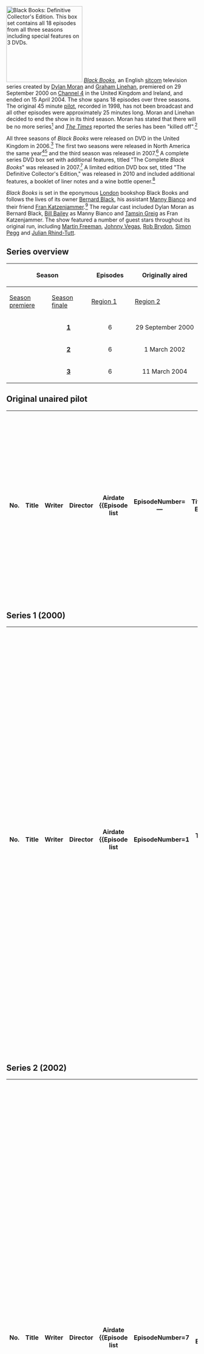 {{DISPLAYTITLE:List of ''Black Books'' episodes}}
[[File:Black Books box.jpg|200px|thumb|right|''Black Books'': Definitive Collector's Edition. This [[box set]] contains all 18 episodes from all three seasons including special features on 3 DVDs.]]
''[[Black Books]]'', an English [[sitcom]] television series created by [[Dylan Moran]] and [[Graham Linehan]], premiered on 29 September 2000 on [[Channel 4]] in the United Kingdom and Ireland, and ended on 15 April 2004. The show spans 18 episodes over three seasons. The original 45 minute [[Television pilot|pilot]], recorded in 1998, has not been broadcast and all other episodes were approximately 25 minutes long. Moran and Linehan decided to end the show in its third season. Moran has stated that there will be no more series<ref>{{cite web|url=http://www.digitalspy.ie/tv/blog/a349015/black-books-tube-talk-gold.html|title=Black Books: Tube  Talk Gold – TV Blog – Digital Spy|publisher=[[Digital Spy]]|last=Jeffery|first=Morgan|date=5 November 2011|accessdate=25 June 2012}}</ref> and ''[[The Times]]'' reported the series has been "killed off".<ref>{{cite web|url=http://www.timesonline.co.uk/article/0,,2090-1722168,00.html|title=Droll Troll Who Puts the Odd in Couple &#124; The Sunday Times|work=[[The Times]]|last=Brown|first=Allan|date=7 August 2005|accessdate=8 May 2010|archiveurl=http://www.webcitation.org/5oxcNvbH1|archivedate=13 April 2011}}</ref>

All three seasons of ''Black Books'' were released on DVD in the United Kingdom in 2006.<ref name="amz" /> The first two seasons were released in North America the same year<ref name="s1">{{cite web|url=http://www.tvshowsondvd.com/releases/Black-Books-Complete-1st-Series/5324|title=Black Books – The Complete 1st Series DVD Information|publisher=[[TVShowsonDVD.com]]|accessdate=25 June 2012}}</ref><ref name="s2">{{cite web|url=http://www.tvshowsondvd.com/releases/Black-Books-Complete-2nd-Series/6083|title=Black Books – The Complete 2nd Series DVD Information|publisher=TVShowsonDVD.com|accessdate=25 June 2012}}</ref> and the third season was released in 2007.<ref name="s3">{{cite web|url=http://www.tvshowsondvd.com/releases/Black-Books-Complete-3rd-Series/7088|title=Black Books – The Complete 3rd Series DVD Information|publisher=TVShowsonDVD.com|accessdate=25 June 2012}}</ref> A complete series DVD box set with additional features, titled "The Complete ''Black Books''" was released in 2007.<ref>{{cite web|url=http://www.tvshowsondvd.com/releases/Black-Books-Complete-Series/7087|title=Black Books – The Complete Black Books DVD Information|publisher=TVShowsonDVD.com|accessdate=25 June 2012}}</ref> A limited edition DVD box set, titled "The Definitive Collector's Edition," was released in 2010 and included additional features, a booklet of liner notes and a wine bottle opener.<ref>{{cite web|url=http://shop.abc.net.au/products/black-books-the-definitive-collectors-edition-wine-set|title=Black Books – The Definitive Collector's Edition (Wine Set)|publisher=[[ABC Online]]|accessdate=25 June 2012}}</ref>

''Black Books'' is set in the eponymous [[London]] bookshop Black Books and follows the lives of its owner [[Characters of Black Books#Bernard Black|Bernard Black]], his assistant [[Characters of Black Books#Manny Bianco|Manny Bianco]] and their friend [[Characters of Black Books#Fran Katzenjammer|Fran Katzenjammer]].<ref>{{cite web|url=http://www.channel4.com/programmes/black-books|title=Black Books – Channel 4|publisher=[[Channel 4]]|accessdate=25 June 2012}}</ref> The regular cast included Dylan Moran as Bernard Black, [[Bill Bailey]] as Manny Bianco and [[Tamsin Greig]] as Fran Katzenjammer. The show featured a number of guest stars throughout its original run, including [[Martin Freeman]], [[Johnny Vegas]], [[Rob Brydon]], [[Simon Pegg]] and [[Julian Rhind-Tutt]].

==Series overview==
{| class="wikitable" style="text-align:left;"
|-
! scope="col" colspan="2" rowspan="2" width="75"| Season
! scope="col" rowspan="2" width="50"| Episodes
! scope="col" colspan="2" width="300"| Originally aired
! scope="col" colspan="2" width="300"| DVD release
|-
! scope="col" width="150"| [[Season premiere]]
! scope="col" width="150"| [[Season finale]]
! scope="col" width="150"| [[DVD region code|Region 1]]
! scope="col" width="150"| [[DVD region code|Region 2]]
|-
| style="width:5px" bgcolor="B7410E"|
| style="text-align:center;"| '''[[#Season 1 (2000)|1]]'''
| style="text-align:center;"| 6
| style="text-align:center;"| 29 September 2000
| style="text-align:center;"| 3 November 2000
| style="text-align:center;"| 10 January 2006<ref name="s1" />
| rowspan="3" style="text-align:center;"| 13 June 2006<ref name="amz">{{cite web|url=http://www.amazon.co.uk/Black-Books-Series-1-DVD/dp/B000F3SZT0|title=Black Books: Series 1 [DVD&#93;}}{{cite web|url=http://www.amazon.co.uk/Black-Books-Series-2-DVD/dp/B000F3UITK|title=Black Books: Series 2 [DVD&#93;}}{{cite web|url=http://www.amazon.co.uk/Black-Books-Series-3-DVD/dp/B000F46U3C|title=Black Books: Series 3 [DVD&#93;|publisher=[[Amazon.com|Amazon]]|accessdate=25 June 2012}}</ref>
|-
| style="width:5px" bgcolor="003366"|
| style="text-align:center;"| '''[[#Season 2 (2002)|2]]'''
| style="text-align:center;"| 6
| style="text-align:center;"| 1 March 2002
| style="text-align:center;"| 5 April 2002
| style="text-align:center;"| 14 November 2006<ref name="s2" />
|-
| style="width:5px" bgcolor="FFA000"|
| style="text-align:center;"| '''[[#Season 3 (2004)|3]]'''
| style="text-align:center;"| 6
| style="text-align:center;"| 11 March 2004
| style="text-align:center;"| 15 April 2004
| style="text-align:center;"| 13 November 2007<ref name="s3" />
|}

== Original unaired pilot ==
{| class="wikitable plainrowheaders" style="width:98%;"
|-
! No. !! Title !! Writer !! Director !! Airdate
{{Episode list
 |EpisodeNumber=—
 |Title=Pilot Episode
 |Aux1=—
 |Aux2=—
 |OriginalAirDate=''Unaired''
 |ShortSummary=The show's pilot was decidedly darker, revolving around Bernard's, and later Manny's, decision to commit suicide. It featured Manny (surname Zimmerman in reference to Bob Dylan) as a professional depression-o-gram, and the Fran character as Valerie, a philosophy lecturer.

To date it remains unreleased in mainstream media.
}}
|}

== Series 1 (2000) ==
{| class="wikitable plainrowheaders" style="width:98%;"
|-
! No. !! Title !! Writer !! Director !! Airdate
{{Episode list
 |EpisodeNumber=1
 |Title=Cooking the Books
 |Aux1=[[Dylan Moran]], [[Graham Linehan]]
 |Aux2=[[Graham Linehan]], Nick Wood
 |OriginalAirDate=Friday {{Start date|2000|9|29|df=yes}}
 |ShortSummary=After his accountant flees from the police, Bernard is faced with the daunting prospect of doing his own [[tax]]es, and resorts to pairing his socks,  getting drunk with door-to-door evangelists, and trying to seriously injure himself since it will allow him to defer his tax return. Manny, an [[accountant]], enters Black Books for the first time to buy the ''[[The Little Book of Calm]]'' on his way to work and somehow manages to swallow it. Fran is distracted from being on-call as a friend's birth coach when she's bedevilled by a weird, unfathomable sphere that isn't actually 'a bald [[furby]]'. Naturally, chaos ensues. At the end of the episode, Manny demonstrates that Fran's sphere is a lighter.

Guest stars [[Martin Freeman]] as Manny's doctor and [[Rupert Vansittart]] as the tasteful customer.
}}
{{Episode list
 |EpisodeNumber=2
 |Title=Manny's First Day
 |Aux1=[[Dylan Moran]], [[Graham Linehan]]
 |Aux2=[[Graham Linehan]], Nick Wood
 |OriginalAirDate=Friday {{Start date|2000|10|6|df=yes}}
 |ShortSummary=Bernard wakes up from a boozy night to discover he's accidentally given Manny a job at the bookshop, then spends the day trying to get rid of him. Manny proving to be a charming, sociable and extremely competent employee, apparently unaware that it's 'not that kind of operation'. An offering of wine from Manny and the threat of physical violence from Fran persuade Bernard to keep Manny on board.

Guest stars [[David Cann]] as the roaring customer and co-writer [[Graham Linehan]], as the "I Love Books" customer.
}}
{{Episode list
 |EpisodeNumber=3
 |Title=Grapes of Wrath
 |Aux1=[[Dylan Moran]], [[Graham Linehan]]
 |Aux2=[[Graham Linehan]], Nick Wood
 |OriginalAirDate=Friday {{Start date|2000|10|13|df=yes}}
 |ShortSummary=When the sheer filth of the bookshop overwhelms him, Manny calls a creepy cleaner, and Bernard reluctantly agrees to house-sit for a friend. Unfortunately, the two manage to drink a very expensive bottle of wine that was due to be presented to the [[Pope]], and have to figure out a way to replace it. Meanwhile, Fran goes on a date with a very nice man which is nothing short of disastrous. She ends up dating the cleaner. 

Guest star: [[Kevin Eldon]] as the cleaner.
}}
{{Episode list
 |EpisodeNumber=4
 |Title=The Blackout
 |Aux1=[[Dylan Moran]], [[Graham Linehan]]
 |Aux2=[[Graham Linehan]], Nick Wood
 |OriginalAirDate=Friday {{Start date|2000|10|20|df=yes}}
 |ShortSummary=After celebrating his birthday fueling an all-night [[The Sweeney]] marathon by drinking [[espresso]], Manny thinks he's a 1970s cop and manages to go from eyeing old men suspiciously in the bookshop to being trapped at the local police station helping a ''real'' detective put the '[[Good cop/bad cop|good cop, bad cop]]' routine on a local villain.  Bernard explains how going to a dinner party eventually led to a broken arm while Fran describes the steps from seeing her boyfriend having dinner with another woman to being in hospital with a neck injury.

Guest stars [[Colin McFarlane]] as the detective.
}}
{{Episode list
 |EpisodeNumber=5
 |Title=The Big Lock-Out
 |Aux1=[[Dylan Moran]], [[Graham Linehan]]
 |Aux2=[[Graham Linehan]], Nick Wood
 |OriginalAirDate=Friday {{Start date|2000|10|27|df=yes}}
 |ShortSummary=After being burgled, Black Books gets a new alarm and security door fitted, but Manny fails to listen to the unlock code, distracted by a little [[Subbuteo]] player in the installer's hair ("there was a little man ... in his hair").  This quickly results in Manny being trapped alone inside with only a quickly-emptied bottle of [[Absinthe]] and dead [[bee]]s for company and Bernard locked outside with just enough money for [[popcorn]] and a [[movie theatre|cinema]] ticket. Meanwhile, Fran has taken the phone off the hook to listen to silky-voiced Howell Granger read the [[shipping forecast]] on the radio, leaving Bernard to wander the streets of London penniless, cold and wet, with only an adult video-shop and the allure of fast-food employment between him and freezing.

Guest stars: [[Nick Frost]] as the alarm installer, [[Peter Serafinowicz]] as Howell Granger, writer [[Graham Linehan]] as a fast-food customer, and [[Tony Way]] as the fast-food chain and cinema employee.
}}
{{Episode list
 |EpisodeNumber=6
 |Title=He's Leaving Home
 |Aux1=[[Dylan Moran]], [[Graham Linehan]]
 |Aux2=[[Graham Linehan]], Nick Wood
 |OriginalAirDate=Friday {{Start date|2000|11|3|df=yes}}
 |ShortSummary=Bernard finally breaks the last straw with his constant bullying, and Manny leaves home, but doesn't even manage to let Bernard know about this without being attacked by a bee in a telephone box and finding himself on the streets.  He is soon picked up by a photographer with a beard fetish and is treated to a glamorous life of expensive clothes, satin sheets and crinkle-cut chips in silver bowls, but such high living comes at a high price.

Guest stars: [[Omid Djalili]] as Trebor the photographer, and [[David Walliams]] as a customer.
}}
|}

== Series 2 (2002) ==
{| class="wikitable plainrowheaders" style="width:98%;"
|-
! No. !! Title !! Writer !! Director !! Airdate
{{Episode list
 |EpisodeNumber=7
 |Title=The Entertainer
 |Aux1=[[Dylan Moran]]
 |Aux2=Martin Dennis
 |OriginalAirDate=Friday {{Start date|2002|3|1|df=yes}}
 |ShortSummary=Fran decides to learn the piano and enlists the services of an elderly blind Russian tutor. His harsh methods and her inability to master it in 5 minutes inclines her to quit.  Manny discovers he can play the piano purely on instinct, and against all odds Bernard gets a date with an attractive woman. As a result, Fran and Bernard bribe Manny to hide inside the piano, armed with only spoons, in an attempt to make themselves look good.

Guest star: [[Nina Conti]] as Bernard's date.
}}
{{Episode list
 |EpisodeNumber=8
 |Title=Fever
 |Aux1=[[Dylan Moran]], [[Kevin Cecil]], [[Andy Riley]]
 |Aux2=Martin Dennis
 |OriginalAirDate=Friday {{Start date|2002|3|8|df=yes}}
 |ShortSummary=A heat wave sweeps London, causing Bernard to obsess about beautiful girls and to seek a "Summer Girlfriend", Fran to suffer from insomnia, and Manny to panic about his 'Dave's Syndrome', a curious condition that purportedly triggers at 88°F (31°C). Naturally, Bernard refuses to believe a word of Manny's "[[attention seeking]] nonsense" and tries to get Manny as hot as possible.  Fran discovers the walls of her flat are literally closing in as her unscrupulous landlord creates another flat from the stolen space. Bernard pretends to be her lawyer in an attempt to rectify the situation but quickly falls for the new lodger, Summer Girl Alice. At the end of this episode, Bernard asks Fran when they will admit they are deeply attracted to each other. Fran replies, 'only when one of us is dead', and Manny's condition triggers, with disastrous consequences. 

Guest starring [[Johnny Vegas]] as Fran's landlord and [[Rose Keegan]] as Alice.
}}
{{Episode list
 |EpisodeNumber=9
 |Title=The Fixer
 |Aux1=[[Dylan Moran]], [[Arthur Mathews (writer)|Arthur Mathews]]
 |Aux2=Martin Dennis
 |OriginalAirDate=Friday {{Start date|2002|3|15|df=yes}}
 |ShortSummary=While Fran is in desperate need of a job, Manny gets a call from old friend Gus, a diminutive underworld figure. Gus agrees to get Fran a job working for a guy named Nugent in exchange for the bookstore hosting a reading of his nephew Danny's new book.  Alas, Fran hasn't a clue what her new job involves, and Danny is a hulking great [[illiterate]] whose [[Ghostwriter|ghostwritten]] autobiography describes the pain he's inflicted on many others in great detail and which he will happily inflict on Bernard and Manny if they can't teach him to read within 2 days. Fran gets promoted. Bernard worries about his thumbs.

Guest stars: [[Ricky Grover]] as Danny, [[Rob Brydon]] as B. Nugent, and [[Big Mick (actor)|Big Mick]] as Gus.
}}
{{Episode list
 |EpisodeNumber=10
 |Title=Blood
 |Aux1=[[Kevin Cecil]], [[Andy Riley]], [[Dylan Moran]]
 |Aux2=Martin Dennis
 |OriginalAirDate=Friday {{Start date|2002|3|22|df=yes}}
 |ShortSummary=Fran delves into [[genealogy]] to uncover her Eastern European roots, but upon meeting her newly-discovered family, she soon wants to get rid of them. Meanwhile Manny and Bernard try to re-invent the shop, firstly as a trendy upmarket café-bookshop (with sofas that swallow you) and then, apocalyptically, as an upscale restaurant. However, the shop is overrun by a horde of unseen creatures that Manny and Bernard must make an effort to destroy.

Guest starring [[Mark Donovan]] as Cousin Gregor.
}}
{{Episode list
 |EpisodeNumber=11
 |Title=Hello Sun
 |Aux1=[[Dylan Moran]]
 |Aux2=Martin Dennis
 |OriginalAirDate=Friday {{Start date|2002|3|29|df=yes}}
 |ShortSummary=Fran takes up [[Yoga]] with Eva ([[Jessica Hynes]]) and piously lectures everyone about how much better she feels, but she isn't as good at controlling her own urges. Meanwhile, Bernard discovers a copy of the complete works of [[Sigmund Freud|Freud]] and begins tormenting Manny by diagnosing his various [[neurosis|neuroses]]--but this leads to Manny gaining the confidence to finally stand up to him.
}}
{{Episode list
 |EpisodeNumber=12
 |Title=A Nice Change
 |Aux1=[[Dylan Moran]]
 |Aux2=Martin Dennis
 |OriginalAirDate=Friday {{Start date|2002|4|5|df=yes}}
 |ShortSummary=When around-the-clock building commences next door, Bernard, Manny and Fran decide to go on holiday. Manny wants adventure, Fran wants relaxation, and Bernard just wants somewhere exactly like the bookshop. They're quickly packed and ready to go—except for a lapse in Manny's memory, which forces them to buy cheap tickets that entitle them to see a lot of international [[airport]]s.
}}
|}

==Series 3 (2004)==
{| class="wikitable plainrowheaders" style="width:98%;"
|-
! No. !! Title !! Writer !! Director !! Airdate
{{Episode list
 |EpisodeNumber=13
 |Title=Manny Come Home
 |Aux1=[[Kevin Cecil]], [[Andy Riley]], [[Dylan Moran]]
 |Aux2=David McCarthy
 |OriginalAirDate=Thursday {{Start date|2004|3|11|df=yes}}
 |ShortSummary=Fran returns from a holiday in [[Cornwall]] to find Bernard living amongst mouldy books and dead [[badger]]s and Manny working next door at the extremely glossy Goliath Books following an incident involving Manny's hand and a sandwich toaster, where he is decidedly out of place amongst creepy manager Evan and his army of hyper-efficient pastel-shirted followers. Armed with only a "duty to do" card (a card that elicits a "doo-ti-too-doo" sound when inserted into the corresponding slot on a computer) and an endless supply of muffins, Manny manages to resist Fran's rather self-serving attempts to drag him back to Bernard so that she has somewhere to hang out. Bernard's physical condition deteriorates rapidly without Manny's care ("I feel like I've been beaten up, underwater"), but Manny is soon questioning his choice of career as Evan demands an unthinkable sacrifice.

Guest star: [[Simon Pegg]] as Evan.
}}
{{Episode list
 |EpisodeNumber=14
 |Title=Elephants and Hens
 |Aux1=[[Dylan Moran]], [[Kevin Cecil]], [[Andy Riley]]
 |Aux2=Martin Dennis
 |OriginalAirDate=Thursday {{Start date|2004|3|18|df=yes}}
 |ShortSummary=Fran leaves for the weekend to go to her friend Becky's [[hen party]] while Bernard and Manny, inspired by their latest children's-book event, decide to write and illustrate a book for children.  Bernard's first effort comes to over 1,000 pages, covers [[Joseph Stalin]], a lens grinder, a broken marriage, and a truth-seeking journalist – a bit complex for kids. The subsequent masterpiece, ''The Elephant and the Balloon,'' could bring them international fame—and all its problems. Meanwhile, Fran's hen party is a disaster: the booze starts flowing, and a game of truth stirs up tears and recriminations.

Guest stars: [[Lucy Davis]] as Becky, [[Olivia Colman]] as Tanya, Charlie Hicks as Timmy and, [[Oliver Golding]] as Young Customer.
}}
{{Episode list
 |EpisodeNumber=15
 |Title=Moo-Ma and Moo-Pa
 |Aux1=[[Dylan Moran]], [[Kevin Cecil]], [[Andy Riley]]
 |Aux2=Martin Dennis
 |OriginalAirDate=Thursday {{Start date|2004|3|25|df=yes}}
 |ShortSummary=Manny's irritating parents, 'Moo-Ma' and 'Moo-Pa', unexpectedly come to stay after Bernard deletes Manny's answerphone messages.  Bernard is instantly infuriated by their mere existence, not to mention their annoying quirks and songs, but his patience and Fran's nerves are tested when it's revealed that Manny's letters home have greatly embellished his actual accomplishments in life.

Guest stars: [[Annette Crosbie]] as Moo-Ma, [[Sam Kelly]] as Moo-Pa, and [[Nick Frost]] as an answerphone voice. 
}}
{{Episode list
 |EpisodeNumber=16
 |Title=A Little Flutter
 |Aux1=[[Dylan Moran]], [[Kevin Cecil]], [[Andy Riley]]
 |Aux2=Martin Dennis
 |OriginalAirDate=Thursday {{Start date|2004|4|1|df=yes}}
 |ShortSummary=After a small win on the [[Grand National]], Bernard becomes addicted to gambling, leaving Fran and Manny in a bitter competition to sell as many books as possible. Soon horses aren't enough and Bernard lands in an illegal poker game against a group of ruthless, successful gamblers, including Dave 'Mouse Ear' Smith. Being utterly hopeless at cards, Bernard (now nicknamed ''The Gold Mine'') loses everything, and Fran and Manny need to hatch a plan to obtain the money before Bernard's debtors "evict" him from his shop, £20,000, and/or his legs.

Guest stars: [[Keith Allen (actor)|Keith Allen]] as 'Mouse Ears' Smith and [[Craig Parkinson]] as Martin the Tout.
}}
{{Episode list
 |EpisodeNumber=17
 |Title=Travel Writer
 |Aux1=[[Kevin Cecil]], [[Andy Riley]], [[Dylan Moran]]
 |Aux2=Martin Dennis
 |OriginalAirDate=Thursday {{Start date|2004|4|8|df=yes}}
 |ShortSummary=Manny organises a book launch party at the shop with charismatic-but-smug travel writer Jason, and everyone starts falling for him and his stories of far-away adventure.  Meanwhile, Bernard's landlord has died and a small cat now owns the building. Driven to destroy the cat's burgeoning real-estate empire, he attempts to persuade an animal-loving pest exterminator to turn kitty hitman. His attempts fail and cause the exterminator to commit suicide. When Bernard tries to finish the job, Manny is injured.

Guest starring [[Julian Rhind-Tutt]] as Jason and [[Catherine Shepherd]] as Bridget.
}}
{{Episode list
 |EpisodeNumber=18
 |Title=Party
 |Aux1=[[Kevin Cecil]], [[Andy Riley]], [[Dylan Moran]]
 |Aux2=Martin Dennis
 |OriginalAirDate=Thursday {{Start date|2004|4|15|df=yes}}
 |ShortSummary=On a slow Friday night, Manny suggests that the gang go to a party which will be attended by Rowena, a girl he likes. Instantly jealous, Bernard overcomes his natural reluctance with curiosity to see what kind of "so-called person" could find Manny attractive. Manny arms himself with an array of items to strategically leave about the house to give him an excuse to call her, and Fran checks her perfect new hairstyle. They return much later armed with a bizarre selection of alcohol, messed-up hair, and a desire to dance badly. An excess of [[beetroot]] [[liqueur]] gives Manny the courage to confront Bernard regarding his disdain for Manny's affection for Rowena — this brings forth a shocking revelation from Bernard, which is soon tarnished as Fran tells Manny the truth about Bernard.
}}
|}

==Extras==
# '''Bernard's Letter''' — The reply that a typically furious Bernard writes to the editor of a publishing firm after they refuse to publish the novel that he had spent the entire weekend writing.
# '''Commentary''' — Every episode in the first and second series has a commentary from [[Dylan Moran]], [[Bill Bailey]] and [[Tamsin Greig]].
# '''Black Dolls''' — A doll-version of Black Books in which Fran takes Manny into the real world where she feeds him drugs and grapes. Manny eventually decides that the real world is too tough for him, and after a 'talk' from Bernard he promises to stay in the shop.

==See also==
* [[Characters of Black Books]]

==References==
{{reflist}}

==External links==
{{wikiquote|Black Books}}
*[http://www.channel4.com/blackbooks ''Black Books''] at [[Channel 4#Channel4.com|Channel4.com]]
*[http://ftvdb.bfi.org.uk/sift/series/34143 ''Black Books''] at the [[British Film Institute]]
*{{imdb title|id=262150|title=Black Books}}

{{DEFAULTSORT:Black Books}}
[[Category:Lists of sitcom television series episodes]]
[[Category:Lists of British television series episodes]]